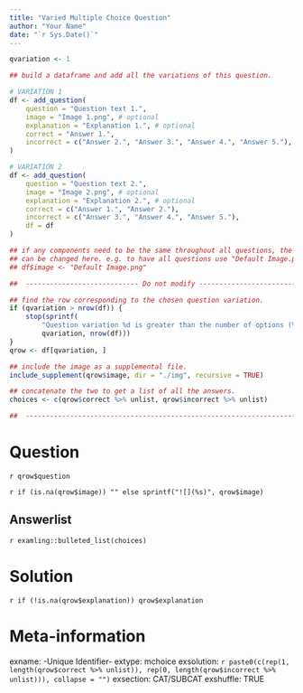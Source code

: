 ```yaml
---
title: "Varied Multiple Choice Question"
author: "Your Name"
date: "`r Sys.Date()`"
---
```



```r
qvariation <- 1
```

```r

## build a dataframe and add all the variations of this question.

# VARIATION 1
df <- add_question(
    question = "Question text 1.",
    image = "Image 1.png", # optional
    explanation = "Explanation 1.", # optional
    correct = "Answer 1.",
    incorrect = c("Answer 2.", "Answer 3.", "Answer 4.", "Answer 5."),
)

# VARIATION 2
df <- add_question(
    question = "Question text 2.",
    image = "Image 2.png", # optional
    explanation = "Explanation 2.", # optional
    correct = c("Answer 1.", "Answer 2."),
    incorrect = c("Answer 3.", "Answer 4.", "Answer 5."),
    df = df
)

## if any components need to be the same throughout all questions, the column
## can be changed here. e.g. to have all questions use "Default Image.png":
## df$image <- "Default Image.png"

##  ---------------------------- Do not modify ----------------------------

## find the row corresponding to the chosen question variation.
if (qvariation > nrow(df)) {
    stop(sprintf(
        "Question variation %d is greater than the number of options (%d).",
        qvariation, nrow(df)))
}
qrow <- df[qvariation, ]

## include the image as a supplemental file.
include_supplement(qrow$image, dir = "./img", recursive = TRUE)

## concatenate the two to get a list of all the answers.
choices <- c(qrow$correct %>% unlist, qrow$incorrect %>% unlist)

##  -----------------------------------------------------------------------
```


Question
========

`r qrow$question`

`r if (is.na(qrow$image)) "" else sprintf("![](%s)", qrow$image)`

Answerlist
----------

`r examling::bulleted_list(choices)`


Solution
========

`r if (!is.na(qrow$explanation)) qrow$explanation`


Meta-information
================
exname: -Unique Identifier-
extype: mchoice
exsolution: `r paste0(c(rep(1, length(qrow$correct %>% unlist)), rep(0, length(qrow$incorrect %>% unlist))), collapse = "")`
exsection: CAT/SUBCAT
exshuffle: TRUE
